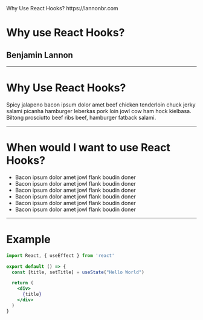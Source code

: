<!-- This is an example slide deck for this theme -->


<Footer>
  <span>Why Use React Hooks?</span>
  <span>https://lannonbr.com</span>
</Footer>


<CenteredLayout>

# Why use React Hooks?

## Benjamin Lannon

</CenteredLayout>

---

# Why Use React Hooks?

Spicy jalapeno bacon ipsum dolor amet beef chicken tenderloin chuck jerky salami picanha hamburger leberkas pork loin jowl cow ham hock kielbasa. Biltong prosciutto beef ribs beef, hamburger fatback salami.

---

# When would I want to use React Hooks?

- Bacon ipsum dolor amet jowl flank boudin doner
- Bacon ipsum dolor amet jowl flank boudin doner
- Bacon ipsum dolor amet jowl flank boudin doner
- Bacon ipsum dolor amet jowl flank boudin doner
- Bacon ipsum dolor amet jowl flank boudin doner
- Bacon ipsum dolor amet jowl flank boudin doner

---

# Example

```jsx
import React, { useEffect } from 'react'

export default () => {
  const [title, setTitle] = useState("Hello World")

  return (
    <div>
      {title}
    </div>
  )
}
```